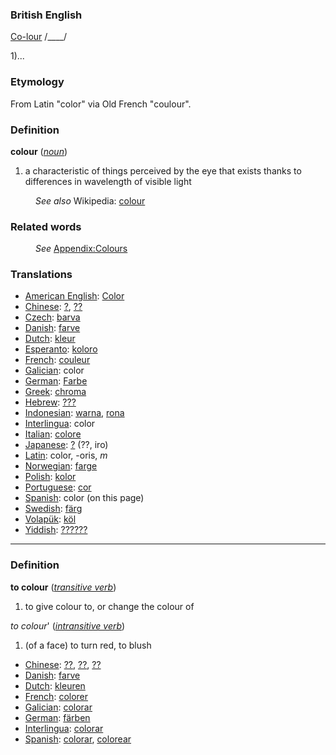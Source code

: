 ===British English===

[[Co-lour]] /____/

1)...

===Etymology===
From Latin "color" via Old French "coulour".

=== Definition ===
;'''colour'''   (''[[noun]]'')
#a characteristic of things perceived by the eye that exists thanks to differences in wavelength of visible light

:''See also'' Wikipedia: [[w:colour|colour]]

=== Related words ===
:''See'' [[Wiktionary_Appendix:Colours|Appendix:Colours]]

=== Translations ===
*[[American English]]: [[Color]]
*[[Chinese]]: [[?]], [[??]]
*[[Czech]]: [[barva]]
*[[Danish]]: [[farve]]
*[[Dutch]]: [[kleur]]
*[[Esperanto]]: [[koloro]]
*[[French]]: [[couleur]]
*[[Galician]]: color 
*[[German]]: [[Farbe]]
*[[Greek]]: [[chroma]]
*[[Hebrew]]: [[???]]
*[[Indonesian]]: [[warna]], [[rona]]
*[[Interlingua]]: color
*[[Italian]]: [[colore]]
*[[Japanese]]: [[?]] (??, iro)
*[[Latin]]: color, -oris, ''m''
*[[Norwegian]]: [[farge]]
*[[Polish]]: [[kolor]]
*[[Portuguese]]: [[cor]]
*[[Spanish]]: color (on this page)
*[[Swedish]]: [[färg]]
*[[Volapük]]: [[köl]]
*[[Yiddish]]: [[??????]]

----

===Definition===
;'''to colour'''   (''[[transitive verb]]'')
#to give colour to, or change the colour of
;''to colour'''   (''[[intransitive verb]]'')
#(of a face) to turn red, to blush

*[[Chinese]]: [[??]], [[??]], [[??]]
*[[Danish]]: [[farve]]
*[[Dutch]]: [[kleuren]]
*[[French]]: [[colorer]]
*[[Galician]]: [[colorar]]
*[[German]]: [[färben]]
*[[Interlingua]]: [[colorar]]
*[[Spanish]]: [[colorar]], [[colorear]]